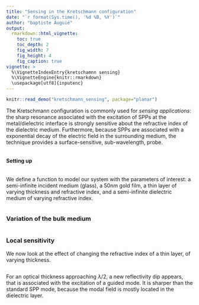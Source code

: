 ```yaml
---
title: "Sensing in the Kretschmann configuration"
date: "`r format(Sys.time(), '%d %B, %Y')`"
author: "baptiste Auguié"
output:
  rmarkdown::html_vignette:
    toc: true
    toc_depth: 2
    fig_width: 7
    fig_height: 4
    fig_caption: true
vignette: >
  %\VignetteIndexEntry{kretschamnn sensing}
  %\VignetteEngine{knitr::rmarkdown}
  \usepackage[utf8]{inputenc}
---
```


```r
knitr::read_demo("kretschmann_sensing", package="planar")
```
The Kretschmann configuration is commonly used for _sensing applications_: the sharp resonance associated with the excitation of SPPs at the metal/dielectric interface is strongly sensitive about the refractive index of the dielectric medium. 
Furthermore, because SPPs are associated with a exponential decay of the electric field in the surrounding medium, the technique provides a surface-sensitive, sub-wavelength, probe.

```r
```

#### Setting up

```r
```

We define a function to model our system with the parameters of interest: a semi-infinite incident medium (glass), a 50nm gold film, a thin layer of varying thickness and refractive index, and a semi-infinite dielectric medium of varying refractive index.

```r
```

### Variation of the bulk medium

```r
```


### Local sensitivity

We now look at the effect of changing the refractive index of a thin layer, of varying thickness.


```r
```
For an optical thickness approaching $\lambda / 2$, a new reflectivity dip appears, that is associated with the excitation of a guided mode. It is sharper than the standard SPP mode, because the modal field is mostly located in the dielectric layer.
